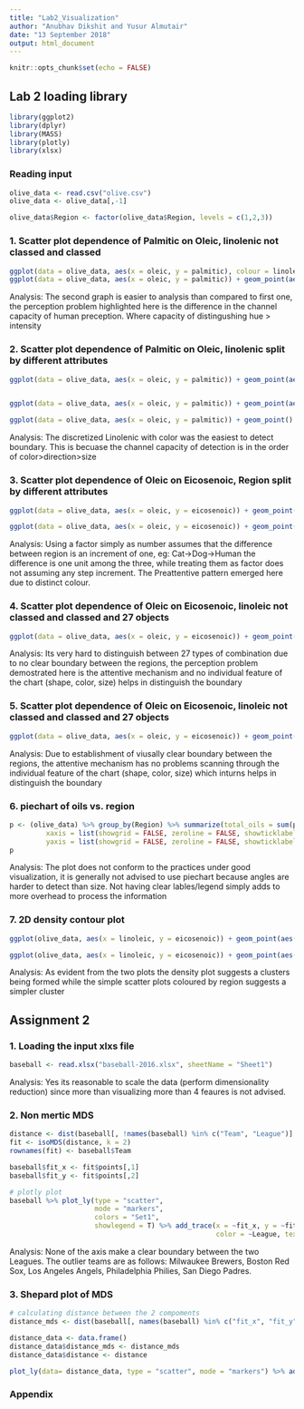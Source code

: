 ```yaml
---
title: "Lab2_Visualization"
author: "Anubhav Dikshit and Yusur Almutair"
date: "13 September 2018"
output: html_document
---
```


```r
knitr::opts_chunk$set(echo = FALSE)
```

## Lab 2 loading library

```r
library(ggplot2)
library(dplyr)
library(MASS)
library(plotly)
library(xlsx)
```

### Reading input 
```r

olive_data <- read.csv("olive.csv")
olive_data <- olive_data[,-1]

olive_data$Region <- factor(olive_data$Region, levels = c(1,2,3))

```

### 1. Scatter plot dependence of Palmitic on Oleic, linolenic not classed and classed
```r

ggplot(data = olive_data, aes(x = oleic, y = palmitic), colour = linolenic) + geom_point(aes(colour = linoleic)) + ggtitle("Scatter plot of palmitic vs. oleic coloured by linolenic")
ggplot(data = olive_data, aes(x = oleic, y = palmitic)) + geom_point(aes(colour = cut_interval(linoleic, n = 4))) + ggtitle("Scatter plot of palmitic vs. oleic coloured by 4 intervals of linolenic")
```

Analysis: The second graph is easier to analysis than compared to first one, the perception
problem highlighted here is the difference in the channel capacity of human preception. Where capacity of distingushing hue > intensity 

### 2. Scatter plot dependence of Palmitic on Oleic, linolenic split by different attributes
```r

ggplot(data = olive_data, aes(x = oleic, y = palmitic)) + geom_point(aes(colour = cut_interval(linolenic, n = 4))) + ggtitle("Scatter plot of palmitic vs. oleic coloured by 4 intervals of linolenic")


ggplot(data = olive_data, aes(x = oleic, y = palmitic)) + geom_point(aes(size = cut_interval(linolenic, n = 4))) + ggtitle("Scatter plot of palmitic vs. oleic sized by 4 intervals of linolenic")

ggplot(data = olive_data, aes(x = oleic, y = palmitic)) + geom_point() +  geom_spoke(aes(angle = as.numeric(cut_interval(linolenic, n = 4))*10), radius = 50) + ggtitle("Scatter plot of palmitic vs. oleic spoke angles by 4 intervals of linolenic")
```

Analysis: The discretized Linolenic with color was the easiest to detect boundary. This is becuase the channel capacity of detection is in the order of color>direction>size

### 3. Scatter plot dependence of Oleic on Eicosenoic, Region split by different attributes
```r

ggplot(data = olive_data, aes(x = oleic, y = eicosenoic)) + geom_point(aes(colour = as.numeric(Region))) + ggtitle("Scatter plot of palmitic vs. oleic, coloured by region as number")

ggplot(data = olive_data, aes(x = oleic, y = eicosenoic)) + geom_point(aes(colour = Region)) + ggtitle("Scatter plot of palmitic vs. oleic, coloured by region as factors")                                                                       
```

Analysis: Using a factor simply as number assumes that the difference between region is an increment of one, eg: Cat->Dog->Human the difference is one unit among the three, while treating them as factor does not assuming any step increment. The Preattentive pattern emerged here due to distinct colour.

### 4. Scatter plot dependence of Oleic on Eicosenoic, linoleic not classed and classed and 27 objects 
```r

ggplot(data = olive_data, aes(x = oleic, y = eicosenoic)) + geom_point(aes(colour = cut_interval(linoleic, n = 3), shape = cut_interval(palmitic, n = 3), size = cut_interval(palmitoleic, n = 3)))
```

Analysis: Its very hard to distinguish between 27 types of combination due to no clear boundary between the regions, the perception problem demostrated here is the attentive mechanism and no individual feature of the chart (shape, color, size) helps in distinguish the boundary

### 5. Scatter plot dependence of Oleic on Eicosenoic, linoleic not classed and classed and 27 objects
```r
ggplot(data = olive_data, aes(x = oleic, y = eicosenoic)) + geom_point(aes(colour = Region, shape = cut_interval(palmitic, n = 3), size = cut_interval(palmitoleic, n = 3)))
```

Analysis: Due to establishment of viusally clear boundary between the regions, the attentive mechanism has no problems scanning through the individual feature of the chart (shape, color, size) which inturns helps in distinguish the boundary

### 6. piechart of oils vs. region

```r

p <- (olive_data) %>% group_by(Region) %>% summarize(total_oils = sum(palmitic, palmitoleic, stearic, oleic, linoleic, linolenic, arachidic, eicosenoic)) %>% plot_ly(values = ~total_oils, type = 'pie', showlegend = FALSE) %>% layout(title = 'Total oils by region',
         xaxis = list(showgrid = FALSE, zeroline = FALSE, showticklabels = FALSE),
         yaxis = list(showgrid = FALSE, zeroline = FALSE, showticklabels = FALSE))
p
```

Analysis: The plot does not conform to the practices under good visualization, it is generally not advised to use piechart because angles are harder to detect than size. Not having clear lables/legend simply adds to more overhead to process the information

### 7. 2D density contour plot

```r
ggplot(olive_data, aes(x = linoleic, y = eicosenoic)) + geom_point(aes(colour = Region)) + geom_density_2d()

ggplot(olive_data, aes(x = linoleic, y = eicosenoic)) + geom_point(aes(colour = Region))
```

Analysis: As evident from the two plots the density plot suggests a clusters being formed while the simple scatter plots coloured by region suggests a simpler cluster

## Assignment 2

### 1. Loading the input xlxs file
```r
baseball <- read.xlsx("baseball-2016.xlsx", sheetName = "Sheet1")
```

Analysis: Yes its reasonable to scale the data (perform dimensionality reduction) since more than visualizing more than 4 feaures is not advised.

### 2. Non mertic MDS
```r
distance <- dist(baseball[, !names(baseball) %in% c("Team", "League")] , method = "minkowski")
fit <- isoMDS(distance, k = 2)
rownames(fit) <- baseball$Team

baseball$fit_x <- fit$points[,1]
baseball$fit_y <- fit$points[,2]

# plotly plot
baseball %>% plot_ly(type = "scatter", 
                     mode = "markers", 
                     colors = "Set1",
                     showlegend = T) %>% add_trace(x = ~fit_x, y = ~fit_y,
                                                   color = ~League, text = ~Team) %>% layout(title = "Non Metric MDS plot")


```

Analysis: None of the axis make a clear boundary between the two Leagues. The outlier teams are as follows: Milwaukee Brewers, Boston Red Sox, Los Angeles Angels, Philadelphia Philies, San Diego Padres.

### 3. Shepard plot of MDS
```r

# calculating distance between the 2 compoments
distance_mds <- dist(baseball[, names(baseball) %in% c("fit_x", "fit_y")] , method = "minkowski")

distance_data <- data.frame()
distance_data$distance_mds <- distance_mds
distance_data$distance <- distance

plot_ly(data= distance_data, type = "scatter", mode = "markers") %>% add_trace(x=~distance_mds, y=~distance) %>% layout(title = "Shepard Plot of the NMDS")
```

### Appendix